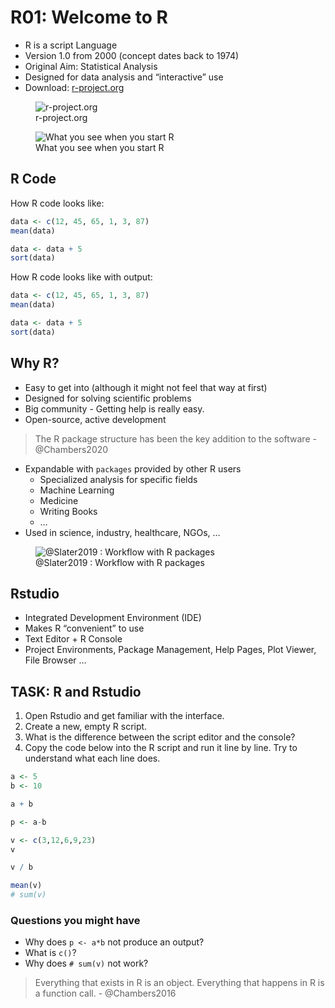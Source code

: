 # R01: Welcome to R

* R is a script Language
* Version 1.0 from 2000 (concept dates back to 1974)
* Original Aim: Statistical Analysis
* Designed for data analysis and "interactive" use
* Download: [r-project.org](https://www.r-project.org/)

![r-project.org](https://www.r-project.org/Rlogo.png)


![What you see when you start R](assets/R_window.png)


## R Code

How R code looks like:

```r
data <- c(12, 45, 65, 1, 3, 87)
mean(data)

data <- data + 5
sort(data)
```


How R code looks like with output:

```r
data <- c(12, 45, 65, 1, 3, 87)
mean(data)

data <- data + 5
sort(data)
```



## Why R?

* Easy to get into (although it might not feel that way at first)
* Designed for solving scientific problems
* Big community - Getting help is really easy.
* Open-source, active development


> The R package structure has been the key addition to the software - @Chambers2020


* Expandable with `packages` provided by other R users
    * Specialized analysis for specific fields
    * Machine Learning
    * Medicine
    * Writing Books
    * ...
* Used in science, industry, healthcare, NGOs, ... 


![@Slater2019 : Workflow with R packages](https://hess.copernicus.org/articles/23/2939/2019/hess-23-2939-2019-f03-web.png)


## Rstudio

* Integrated Development Environment (IDE)
* Makes R "convenient" to use
* Text Editor + R Console
* Project Environments, Package Management, Help Pages, Plot Viewer, File Browser ...


## TASK: R and Rstudio

1. Open Rstudio and get familiar with the interface.
2. Create a new, empty R script.
3. What is the difference between the script editor and the console?
4. Copy the code below into the R script and run it line by line. Try to understand what each line does.


```r
a <- 5
b <- 10

a + b

p <- a-b

v <- c(3,12,6,9,23)
v

v / b

mean(v)
# sum(v)
```


### Questions you might have

* Why does `p <- a*b` not produce an output?
* What is `c()`?
* Why does `# sum(v)` not work?


> Everything that exists in R is an object. Everything that happens in R is a function call. - @Chambers2016


